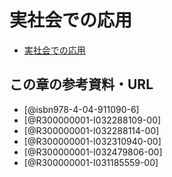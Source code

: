 # 実社会での応用

- [実社会での応用](09_application.qmd)

## この章の参考資料・URL

- [@isbn978-4-04-911090-6]
- [@R300000001-I032288109-00]
- [@R300000001-I032288114-00]
- [@R300000001-I032310940-00]
- [@R300000001-I032479806-00]
- [@R300000001-I031185559-00]
